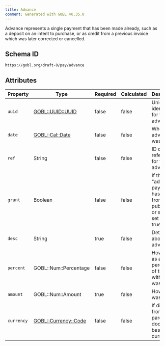 ```yaml
---
title: Advance
comment: Generated with GOBL v0.35.0
---
```


Advance represents a single payment that has been made already, such as a deposit on an intent to purchase, or as credit from a previous invoice which was later corrected or cancelled.

## Schema ID

`https://gobl.org/draft-0/pay/advance`

## Attributes

| Property   | Type                                           | Required | Calculated | Description                                                                          |
|------------|------------------------------------------------|----------|------------|--------------------------------------------------------------------------------------|
| `uuid`     | [GOBL::UUID::UUID](/draft-0/uuid/uuid)         | false    | false      | Unique identifier for this advance.                                                  |
| `date`     | [GOBL::Cal::Date](/draft-0/cal/date)           | false    | false      | When the advance was made.                                                           |
| `ref`      | String                                         | false    | false      | ID or reference for the advance.                                                     |
| `grant`    | Boolean                                        | false    | false      | If this "advance" payment has come from a public grant or subsidy, set this to true. |
| `desc`     | String                                         | true     | false      | Details about the advance.                                                           |
| `percent`  | GOBL::Num::Percentage                          | false    | false      | How much as a percentage of the total with tax was paid                              |
| `amount`   | GOBL::Num::Amount                              | true     | false      | How much was paid.                                                                   |
| `currency` | [GOBL::Currency::Code](/draft-0/currency/code) | false    | false      | If different from the parent document's base currency.                               |

